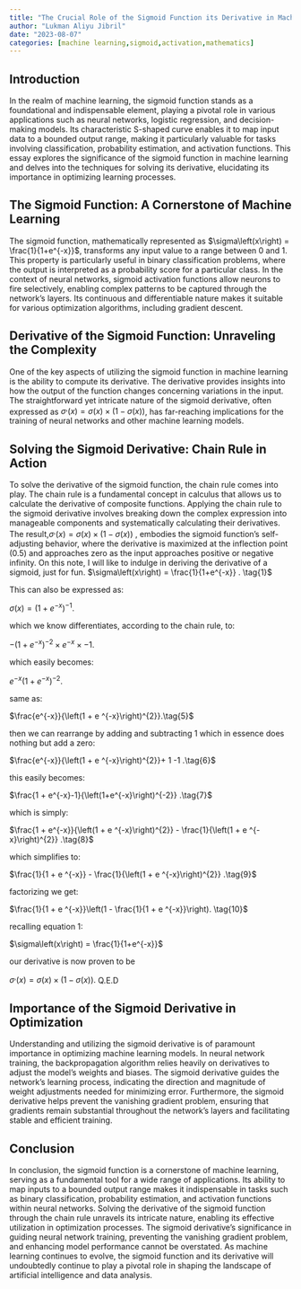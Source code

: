 ```yaml
---
title: "The Crucial Role of the Sigmoid Function its Derivative in Machine Learning"
author: "Lukman Aliyu Jibril"
date: "2023-08-07"
categories: [machine learning,sigmoid,activation,mathematics]
---
```


## Introduction

In the realm of machine learning, the sigmoid function stands as a foundational and indispensable element, playing a pivotal role in various applications such as neural networks, logistic regression, and decision-making models. Its characteristic S-shaped curve enables it to map input data to a bounded output range, making it particularly valuable for tasks involving classification, probability estimation, and activation functions. This essay explores the significance of the sigmoid function in machine learning and delves into the techniques for solving its derivative, elucidating its importance in optimizing learning processes.

## The Sigmoid Function: A Cornerstone of Machine Learning

The sigmoid function, mathematically represented as $\sigma\left(x\right) = \frac{1}{1+e^{-x}}$, transforms any input value to a range between 0 and 1. This property is particularly useful in binary classification problems, where the output is interpreted as a probability score for a particular class. In the context of neural networks, sigmoid activation functions allow neurons to fire selectively, enabling complex patterns to be captured through the network's layers. Its continuous and differentiable nature makes it suitable for various optimization algorithms, including gradient descent.

## Derivative of the Sigmoid Function: Unraveling the Complexity

One of the key aspects of utilizing the sigmoid function in machine learning is the ability to compute its derivative. The derivative provides insights into how the output of the function changes concerning variations in the input. The straightforward yet intricate nature of the sigmoid derivative, often expressed as $\sigma ^{,}\left(x\right) = \sigma\left(x\right) \times (1-\sigma\left(x\right))$, has far-reaching implications for the training of neural networks and other machine learning models.

## Solving the Sigmoid Derivative: Chain Rule in Action

To solve the derivative of the sigmoid function, the chain rule comes into play. The chain rule is a fundamental concept in calculus that allows us to calculate the derivative of composite functions. Applying the chain rule to the sigmoid derivative involves breaking down the complex expression into manageable components and systematically calculating their derivatives. The result,$\sigma ^{,}\left(x\right) = \sigma\left(x\right) \times(1-\sigma\left(x\right))$ , embodies the sigmoid function's self-adjusting behavior, where the derivative is maximized at the inflection point (0.5) and approaches zero as the input approaches positive or negative infinity.
On this note, I will like to indulge in deriving the derivative of a sigmoid, just for fun.
$\sigma\left(x\right) = \frac{1}{1+e^{-x}} . \tag{1}$

This can also be expressed as:

$\sigma\left(x\right) = (1+e^{-x})^{-1} . \tag{2}$

 which we know differentiates, according to the chain rule, to:

 $-(1+e^{-x})^{-2} \times e^{-x} \times-1. \tag{3}$ 

 which easily becomes:

$e^{-x}(1+e^{-x})^{-2}.\tag{4}$

same as:

$\frac{e^{-x}}{\left(1 + e ^{-x}\right)^{2}}.\tag{5}$

then we can rearrange by adding and subtracting 1 which in essence does nothing but add a zero:

$\frac{e^{-x}}{\left(1 + e ^{-x}\right)^{2}}+ 1 -1 .\tag{6}$

this easily becomes:

$\frac{1 + e^{-x}-1}{\left(1+e^{-x}\right)^{-2}}  .\tag{7}$

which is simply:

$\frac{1 + e^{-x}}{\left(1 + e ^{-x}\right)^{2}} - \frac{1}{\left(1 + e ^{-x}\right)^{2}}  .\tag{8}$

which simplifies to:

$\frac{1}{1 + e ^{-x}} - \frac{1}{\left(1 + e ^{-x}\right)^{2}}  .\tag{9}$

factorizing we get:

$\frac{1}{1 + e ^{-x}}\left(1 - \frac{1}{1 + e ^{-x}}\right). \tag{10}$

recalling equation 1:

$\sigma\left(x\right) = \frac{1}{1+e^{-x}}$

our derivative is now proven to be 

$\sigma ^{,}\left(x\right) = \sigma\left(x\right) \times(1-\sigma\left(x\right)).\tag{11}$
Q.E.D 

## Importance of the Sigmoid Derivative in Optimization

Understanding and utilizing the sigmoid derivative is of paramount importance in optimizing machine learning models. In neural network training, the backpropagation algorithm relies heavily on derivatives to adjust the model's weights and biases. The sigmoid derivative guides the network's learning process, indicating the direction and magnitude of weight adjustments needed for minimizing error. Furthermore, the sigmoid derivative helps prevent the vanishing gradient problem, ensuring that gradients remain substantial throughout the network's layers and facilitating stable and efficient training.

## Conclusion

In conclusion, the sigmoid function is a cornerstone of machine learning, serving as a fundamental tool for a wide range of applications. Its ability to map inputs to a bounded output range makes it indispensable in tasks such as binary classification, probability estimation, and activation functions within neural networks. Solving the derivative of the sigmoid function through the chain rule unravels its intricate nature, enabling its effective utilization in optimization processes. The sigmoid derivative's significance in guiding neural network training, preventing the vanishing gradient problem, and enhancing model performance cannot be overstated. As machine learning continues to evolve, the sigmoid function and its derivative will undoubtedly continue to play a pivotal role in shaping the landscape of artificial intelligence and data analysis.
